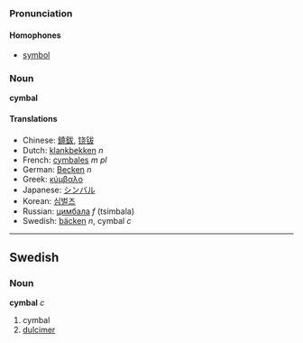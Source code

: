 ===Pronunciation===
====Homophones====
*[[symbol]]

===Noun===
'''cymbal'''

====Translations====
*Chinese: [[鐃鈸]], [[铙钹]]
*Dutch: [[klankbekken]] ''n''
*French: [[cymbales]] ''m pl''
*German: [[Becken]] ''n''
*Greek: [[κύμβαλο]]
*Japanese: [[シンバル]]
*Korean: [[심벌즈]]
*Russian: [[цимбала]] ''f'' (tsimbala)
*Swedish: [[bäcken]] ''n'', cymbal ''c''

----

==Swedish==
===Noun===
'''cymbal''' ''c''

# cymbal
# [[dulcimer]]